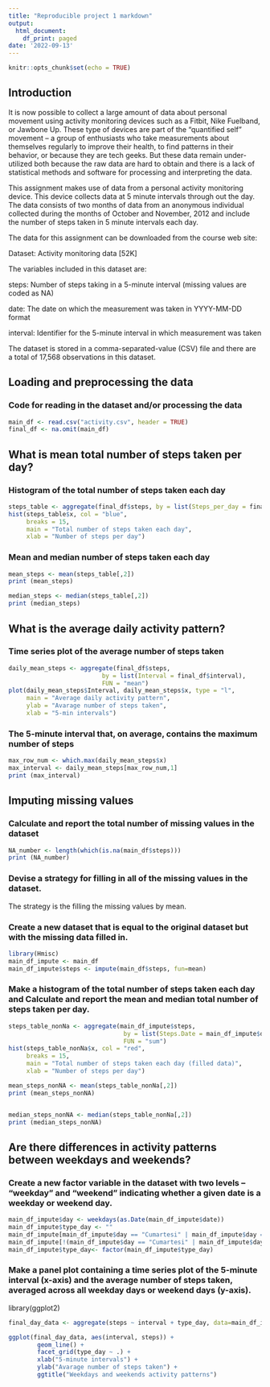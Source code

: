 ---
title: "Reproducible project 1 markdown"
output:
  html_document:
    df_print: paged
date: '2022-09-13'
---

```{r setup, include=FALSE}
knitr::opts_chunk$set(echo = TRUE)
```

## Introduction

It is now possible to collect a large amount of data about personal movement using activity monitoring devices such as a Fitbit, Nike Fuelband, or Jawbone Up. These type of devices are part of the “quantified self” movement – a group of enthusiasts who take measurements about themselves regularly to improve their health, to find patterns in their behavior, or because they are tech geeks. But these data remain under-utilized both because the raw data are hard to obtain and there is a lack of statistical methods and software for processing and interpreting the data.

This assignment makes use of data from a personal activity monitoring device. This device collects data at 5 minute intervals through out the day. The data consists of two months of data from an anonymous individual collected during the months of October and November, 2012 and include the number of steps taken in 5 minute intervals each day.

The data for this assignment can be downloaded from the course web site:

Dataset: Activity monitoring data [52K]

The variables included in this dataset are:

steps: Number of steps taking in a 5-minute interval (missing values are coded as \color{red}{\verb|NA|}NA)

date: The date on which the measurement was taken in YYYY-MM-DD format

interval: Identifier for the 5-minute interval in which measurement was taken

The dataset is stored in a comma-separated-value (CSV) file and there are a total of 17,568 observations in this dataset.

## Loading and preprocessing the data


### Code for reading in the dataset and/or processing the data


```{r ,echo=TRUE}
main_df <- read.csv("activity.csv", header = TRUE)
final_df <- na.omit(main_df)
```

## What is mean total number of steps taken per day?

### Histogram of the total number of steps taken each day


```{r, echo=TRUE}
steps_table <- aggregate(final_df$steps, by = list(Steps_per_day = final_df$date), FUN = "sum")
hist(steps_table$x, col = "blue", 
     breaks = 15,
     main = "Total number of steps taken each day",
     xlab = "Number of steps per day")
```

### Mean and median number of steps taken each day
 
```{r, echo=TRUE}
mean_steps <- mean(steps_table[,2])
print (mean_steps)

median_steps <- median(steps_table[,2])
print (median_steps)
```

## What is the average daily activity pattern?


### Time series plot of the average number of steps taken
```{r, echo=TRUE}
daily_mean_steps <- aggregate(final_df$steps, 
                          by = list(Interval = final_df$interval), 
                          FUN = "mean")
plot(daily_mean_steps$Interval, daily_mean_steps$x, type = "l", 
     main = "Average daily activity pattern", 
     ylab = "Avarage number of steps taken", 
     xlab = "5-min intervals")
```

### The 5-minute interval that, on average, contains the maximum number of steps
```{r, echo=TRUE}
max_row_num <- which.max(daily_mean_steps$x)
max_interval <- daily_mean_steps[max_row_num,1]
print (max_interval)
```

## Imputing missing values

### Calculate and report the total number of missing values in the dataset 
```{r, echo=TRUE}
NA_number <- length(which(is.na(main_df$steps)))
print (NA_number)
```

### Devise a strategy for filling in all of the missing values in the dataset.

The strategy is the filling the missing values by mean.

### Create a new dataset that is equal to the original dataset but with the missing data filled in.

```{r, echo=TRUE}
library(Hmisc)
main_df_impute <- main_df
main_df_impute$steps <- impute(main_df$steps, fun=mean)
```
### Make a histogram of the total number of steps taken each day and Calculate and report the mean and median total number of steps taken per day. 

```{r, echo=TRUE}

steps_table_nonNa <- aggregate(main_df_impute$steps, 
                                by = list(Steps.Date = main_df_impute$date), 
                                FUN = "sum")
hist(steps_table_nonNa$x, col = "red", 
     breaks = 15,
     main = "Total number of steps taken each day (filled data)",
     xlab = "Number of steps per day")
```

```{r, echo=TRUE}
mean_steps_nonNA <- mean(steps_table_nonNa[,2])
print (mean_steps_nonNA)


median_steps_nonNA <- median(steps_table_nonNa[,2])
print (median_steps_nonNA)

```

## Are there differences in activity patterns between weekdays and weekends?

### Create a new factor variable in the dataset with two levels – “weekday” and “weekend” indicating whether a given date is a weekday or weekend day.

```{r, echo=TRUE}
main_df_impute$day <- weekdays(as.Date(main_df_impute$date))
main_df_impute$type_day <- ""
main_df_impute[main_df_impute$day == "Cumartesi" | main_df_impute$day == "Pazar", ]$type_day <- "weekend"
main_df_impute[!(main_df_impute$day == "Cumartesi" | main_df_impute$day == "Pazar"), ]$type_day <- "weekday"
main_df_impute$type_day<- factor(main_df_impute$type_day)
````

### Make a panel plot containing a time series plot of the 5-minute interval (x-axis) and the average number of steps taken, averaged across all weekday days or weekend days (y-axis).
library(ggplot2)
```{r, echo=TRUE}
final_day_data <- aggregate(steps ~ interval + type_day, data=main_df_impute, mean)

ggplot(final_day_data, aes(interval, steps)) + 
        geom_line() + 
        facet_grid(type_day ~ .) +
        xlab("5-minute intervals") + 
        ylab("Avarage number of steps taken") +
        ggtitle("Weekdays and weekends activity patterns")
````